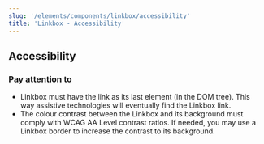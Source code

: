 ```yaml
---
slug: '/elements/components/linkbox/accessibility'
title: 'Linkbox - Accessibility'
---
```



## Accessibility

### Pay attention to
- Linkbox must have the link as its last element (in the DOM tree). This way assistive technologies will eventually find the Linkbox link.
- The colour contrast between the Linkbox and its background must comply with <Link size="M" href="https://www.w3.org/TR/WCAG21/#contrast-minimum" external>WCAG AA Level contrast ratios</Link>. If needed, you may use a Linkbox border to increase the contrast to its background.

